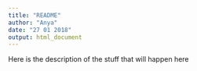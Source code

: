 ```yaml
---
title: "README"
author: "Anya"
date: "27 01 2018"
output: html_document
---
```



Here is the description of the stuff that will happen here